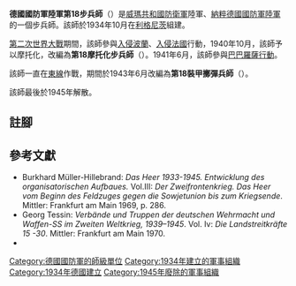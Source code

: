 {{Infobox military unit
|unit_name=德國國防軍陸軍第18步兵師<br/>德國國防軍陸軍第18摩托化步兵師<br/>德國國防軍陸軍第18裝甲擲彈兵師
| image=18th Infanterie Division Logo 2.svg
| image_size = 100
|caption=
|dates=1934年10月1日至1945年5月8日
|country={{flag|Nazi Germany}}
|branch=[[納粹德國陸軍|陸軍]]
|type=[[步兵|步兵]]
|role=[[摩托化步兵|摩托化步兵]]
|size=[[师_(军队)|師]]
|command_structure=
|garrison=[[萊格尼察|利格尼茨]]
}}

'''德國國防軍陸軍第18步兵師'''（{{lang-de|'''18. Infanterie-Division'''}}）是[[威瑪共和國|威瑪共和國]][[國家防衛軍|防衛軍]]陸軍、[[納粹德國|納粹德國]][[德國國防軍|國防軍]][[納粹德國陸軍|陸軍]]的一個步兵師。該師於1934年10月在[[萊格尼察|利格尼茨]]組建{{cfn|Mitcham|y=2007}}。

[[第二次世界大戰|第二次世界大戰]]期間，該師參與[[波蘭戰役|入侵波蘭]]、[[法國戰役|入侵法國]]行動，1940年10月，該師予以摩托化，改編為'''第18摩托化步兵師'''（{{lang-de|'''18. Infanterie-Division (mot.)'''}}）。1941年6月，該師參與[[巴巴羅薩行動|巴巴羅薩行動]]。

該師一直在[[苏德战争|東線]]作戰，期間於1943年6月改編為'''第18裝甲擲彈兵師'''（{{lang-de|'''18. Panzergrenadier-Division '''}}）。

該師最後於1945年解散。

== 註腳 ==
{{reflist}}

== 參考文獻 ==
* Burkhard Müller-Hillebrand: ''Das Heer 1933-1945. Entwicklung des organisatorischen Aufbaues.''  Vol.III: ''Der Zweifrontenkrieg. Das Heer vom Beginn des Feldzuges gegen die Sowjetunion bis zum Kriegsende''. Mittler: Frankfurt am Main 1969, p. 286.
* Georg Tessin: ''Verbände und Truppen der deutschen Wehrmacht und Waffen-SS im Zweiten Weltkrieg, 1939–1945''. Vol. Iv: ''Die Landstreitkräfte 15 -30''.  Mittler: Frankfurt am Main 1970.
* {{Cite book|last=Mitcham |first=Samuel W., Jr.|author-link=Samuel W. Mitcham|title=German Order of Battle, Volume One: 1st – 290th Infantry Divisions in WWII|year=2007|publisher=Stackpole Books|location=PA; United States of America|isbn=978-0-8117-3416-5|ref={{sfnRef|Mitcham|y=2007}}}}

{{mil-stub}}
{{德國國防軍陸軍的步兵師}}
[[Category:德國國防軍的師級單位|Category:德國國防軍的師級單位]]
[[Category:1934年建立的軍事組織|Category:1934年建立的軍事組織]]
[[Category:1934年德國建立|Category:1934年德國建立]]
[[Category:1945年廢除的軍事組織|Category:1945年廢除的軍事組織]]